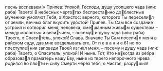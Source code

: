песнь воспеваем!»
Припев: Упокой, Господи, душу усопшего чада (или: раба) Твоего!
В небесных чертогах беспрестанно
доблестные мученики умоляют Тебя, о Христос:
верного, которого Ты переселил от земли,
вечных благ вкусить удостой!
Припев.
Ты Сам всё создание устроил
и сотворил меня, человека, смешанным живым существом –
между малостью и величием, –
посему и душу чада (или: раба) Твоего, о Спаситель, упокой!
Слава. Вначале Ты Сам поселил меня в райском саду,
дав мне возделывать его,
От п е в а н и е 61
но по преступлении заповеди Твоей изгнал меня, –
посему и душу чада (или: раба) Твоего, о Спаситель, упокой!
И ныне. Тот, Кто некогда из ребра
образовал праматерь нашу Еву,
ныне из твоего непорочного чрева родился во плоти
и силу Смерти через тебя, о Чистая, разрушил!
